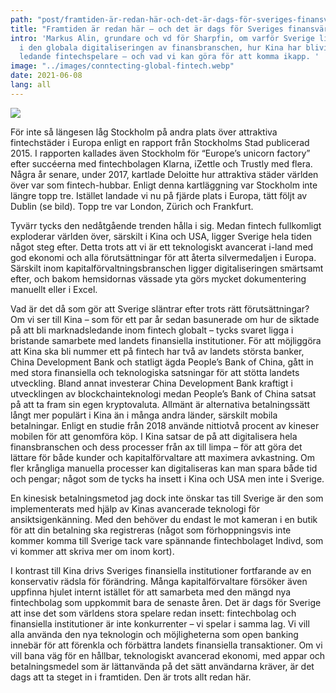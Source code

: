 ```yaml
---
path: "post/framtiden-är-redan-här-och-det-är-dags-för-sveriges-finansvärld-att-möta-den"
title: "Framtiden är redan här – och det är dags för Sveriges finansvärld att möta den"
intro: 'Markus Alin, grundare och vd för Sharpfin, om varför Sverige ligger efter
  i den globala digitaliseringen av finansbranschen, hur Kina har blivit världens
  ledande fintechspelare – och vad vi kan göra för att komma ikapp. '
image: "../images/conntecting-global-fintech.webp"
date: 2021-06-08
lang: all
---
```


![](../images/conntecting-global-fintech.webp)


För inte så längesen låg Stockholm på andra plats över attraktiva fintechstäder i Europa enligt en rapport från Stockholms Stad publicerad 2015. I rapporten kallades även Stockholm för “Europe’s unicorn factory” efter succéerna med fintechbolagen Klarna, iZettle och Trustly med flera. Några år senare, under 2017, kartlade Deloitte hur attraktiva städer världen över var som fintech-hubbar. Enligt denna kartläggning var Stockholm inte längre topp tre. Istället landade vi nu på fjärde plats i Europa, tätt följt av Dublin (se bild). Topp tre var London, Zürich och Frankfurt.






Tyvärr tycks den nedåtgående trenden hålla i sig. Medan fintech fullkomligt exploderar världen över, särskilt i Kina och USA, ligger Sverige hela tiden något steg efter. Detta trots att vi är ett teknologiskt avancerat i-land med god ekonomi och alla förutsättningar för att återta silvermedaljen i Europa. Särskilt inom kapitalförvaltningsbranschen ligger digitaliseringen smärtsamt efter, och bakom hemsidornas vässade yta görs mycket dokumentering manuellt eller i Excel.


Vad är det då som gör att Sverige släntrar efter trots rätt förutsättningar? Om vi ser till Kina – som för ett par år sedan basunerade om hur de siktade på att bli marknadsledande inom fintech globalt – tycks svaret ligga i bristande samarbete med landets finansiella institutioner. För att möjliggöra att Kina ska bli nummer ett på fintech har två av landets största banker, China Development Bank och statligt ägda People’s Bank of China, gått in med stora finansiella och teknologiska satsningar för att stötta landets utveckling. Bland annat investerar China Development Bank kraftigt i utvecklingen av blockchainteknologi medan People’s Bank of China satsat på att ta fram sin egen kryptovaluta. Allmänt är alternativa betalningssätt långt mer populärt i Kina än i många andra länder, särskilt mobila betalningar. Enligt en studie från 2018 använde nittiotvå procent av kineser mobilen för att genomföra köp. I Kina satsar de på att digitalisera hela finansbranschen och dess processer från ax till limpa – för att göra det lättare för både kunder och kapitalförvaltare att maximera avkastning. Om fler krångliga manuella processer kan digitaliseras kan man spara både tid och pengar; något som de tycks ha insett i Kina och USA men inte i Sverige.


En kinesisk betalningsmetod jag dock inte önskar tas till Sverige är den som implementerats med hjälp av Kinas avancerade teknologi för ansiktsigenkänning. Med den behöver du endast le mot kameran i en butik för att din betalning ska registreras (något som förhoppningsvis inte kommer komma till Sverige tack vare spännande fintechbolaget Indivd, som vi kommer att skriva mer om inom kort).



I kontrast till Kina drivs Sveriges finansiella institutioner fortfarande av en konservativ rädsla för förändring. Många kapitalförvaltare försöker även uppfinna hjulet internt istället för att samarbeta med den mängd nya fintechbolag som uppkommit bara de senaste åren. Det är dags för Sverige att inse det som världens stora spelare redan insett: fintechbolag och finansiella institutioner är inte konkurrenter – vi spelar i samma lag. Vi vill alla använda den nya teknologin och möjligheterna som open banking innebär för att förenkla och förbättra landets finansiella transaktioner. Om vi vill bana väg för en hållbar, teknologiskt avancerad ekonomi, med appar och betalningsmedel som är lättanvända på det sätt användarna kräver, är det dags att ta steget in i framtiden. Den är trots allt redan här.